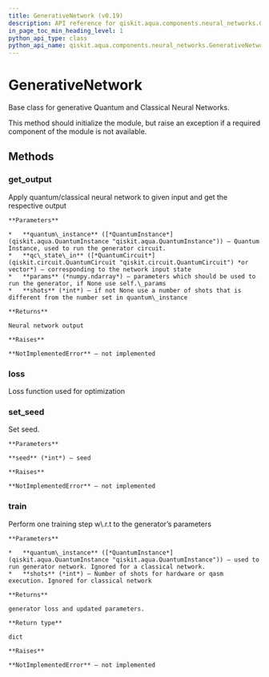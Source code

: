 ```yaml
---
title: GenerativeNetwork (v0.19)
description: API reference for qiskit.aqua.components.neural_networks.GenerativeNetwork in qiskit v0.19
in_page_toc_min_heading_level: 1
python_api_type: class
python_api_name: qiskit.aqua.components.neural_networks.GenerativeNetwork
---
```


# GenerativeNetwork

<Class id="qiskit.aqua.components.neural_networks.GenerativeNetwork" isDedicatedPage={true} github="https://github.com/qiskit-community/qiskit-aqua/tree/stable/0.7/qiskit/aqua/components/neural_networks/generative_network.py" signature="GenerativeNetwork" modifiers="class">
  Base class for generative Quantum and Classical Neural Networks.

  This method should initialize the module, but raise an exception if a required component of the module is not available.

  ## Methods

  <span id="generativenetwork-get-output" />

  ### get\_output

  <Function id="qiskit.aqua.components.neural_networks.GenerativeNetwork.get_output" signature="GenerativeNetwork.get_output(quantum_instance, qc_state_in, params, shots)" modifiers="abstract">
    Apply quantum/classical neural network to given input and get the respective output

    **Parameters**

    *   **quantum\_instance** ([*QuantumInstance*](qiskit.aqua.QuantumInstance "qiskit.aqua.QuantumInstance")) – Quantum Instance, used to run the generator circuit.
    *   **qc\_state\_in** ([*QuantumCircuit*](qiskit.circuit.QuantumCircuit "qiskit.circuit.QuantumCircuit") *or vector*) – corresponding to the network input state
    *   **params** (*numpy.ndarray*) – parameters which should be used to run the generator, if None use self.\_params
    *   **shots** (*int*) – if not None use a number of shots that is different from the number set in quantum\_instance

    **Returns**

    Neural network output

    **Raises**

    **NotImplementedError** – not implemented
  </Function>

  <span id="generativenetwork-loss" />

  ### loss

  <Function id="qiskit.aqua.components.neural_networks.GenerativeNetwork.loss" signature="GenerativeNetwork.loss()" modifiers="abstract">
    Loss function used for optimization
  </Function>

  <span id="generativenetwork-set-seed" />

  ### set\_seed

  <Function id="qiskit.aqua.components.neural_networks.GenerativeNetwork.set_seed" signature="GenerativeNetwork.set_seed(seed)" modifiers="abstract">
    Set seed.

    **Parameters**

    **seed** (*int*) – seed

    **Raises**

    **NotImplementedError** – not implemented
  </Function>

  <span id="generativenetwork-train" />

  ### train

  <Function id="qiskit.aqua.components.neural_networks.GenerativeNetwork.train" signature="GenerativeNetwork.train(quantum_instance=None, shots=None)" modifiers="abstract">
    Perform one training step w\.r.t to the generator’s parameters

    **Parameters**

    *   **quantum\_instance** ([*QuantumInstance*](qiskit.aqua.QuantumInstance "qiskit.aqua.QuantumInstance")) – used to run generator network. Ignored for a classical network.
    *   **shots** (*int*) – Number of shots for hardware or qasm execution. Ignored for classical network

    **Returns**

    generator loss and updated parameters.

    **Return type**

    dict

    **Raises**

    **NotImplementedError** – not implemented
  </Function>
</Class>

